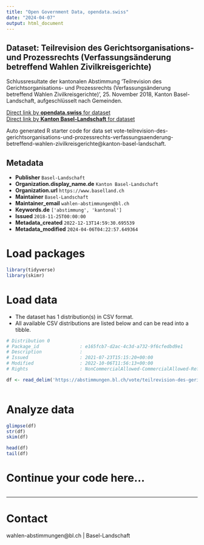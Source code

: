 ```yaml
---
title: "Open Government Data, opendata.swiss"
date: "2024-04-07"
output: html_document
---
```


## Dataset: Teilrevision des Gerichtsorganisations- und Prozessrechts (Verfassungsänderung betreffend Wahlen Zivilkreisgerichte)

Schlussresultate der kantonalen Abstimmung 'Teilrevision des Gerichtsorganisations- und Prozessrechts (Verfassungsänderung betreffend Wahlen Zivilkreisgerichte)', 25. November 2018, Kanton Basel-Landschaft, aufgeschlüsselt nach Gemeinden.

[Direct link by **opendata.swiss** for dataset](https://opendata.swiss/de/dataset/teilrevision-des-gerichtsorganisations-und-prozessrechts-verfassungsanderung-betreffend-wahlen-)<br>
[Direct link by **Kanton Basel-Landschaft** for dataset](https://abstimmungen.bl.ch/vote/teilrevision-des-gerichtsorganisations-und-prozessrechts-verfassungsaenderung-betreffend-wahlen-zivilkreisgerichte/data)

Auto generated R starter code for data set vote-teilrevision-des-gerichtsorganisations-und-prozessrechts-verfassungsaenderung-betreffend-wahlen-zivilkreisgerichte@kanton-basel-landschaft.

## Metadata

- **Publisher** `Basel-Landschaft`
- **Organization.display_name.de** `Kanton Basel-Landschaft`
- **Organization.url** `https://www.baselland.ch`
- **Maintainer** `Basel-Landschaft`
- **Maintainer_email** `wahlen-abstimmungen@bl.ch`
- **Keywords.de** `['abstimmung', 'kantonal']`
- **Issued** `2018-11-25T00:00:00`
- **Metadata_created** `2022-12-13T14:59:30.695539`
- **Metadata_modified** `2024-04-06T04:22:57.649364`


# Load packages

```r

library(tidyverse)
library(skimr)

```

# Load data

-   The dataset has 1 distribution(s) in CSV format.
-   All available CSV distributions are listed below and can be read into a tibble.

```r

# Distribution 0
# Package_id               : e165fcb7-d2ac-4c3d-a732-9f6cfedbd9e1
# Description              : 
# Issued                   : 2021-07-23T15:15:20+00:00
# Modified                 : 2022-10-06T11:56:13+00:00
# Rights                   : NonCommercialAllowed-CommercialAllowed-ReferenceRequired

df <- read_delim('https://abstimmungen.bl.ch/vote/teilrevision-des-gerichtsorganisations-und-prozessrechts-verfassungsaenderung-betreffend-wahlen-zivilkreisgerichte/data-csv')



```

# Analyze data

```r

glimpse(df)
str(df)
skim(df)

head(df)
tail(df)

```

# Continue your code here...

```r

```

------------------------------------------------------------------------

# Contact

wahlen-abstimmungen@bl.ch | Basel-Landschaft
